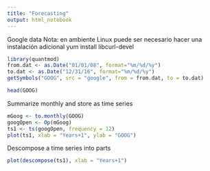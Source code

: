 ```yaml
---
title: "Forecasting"
output: html_notebook
---
```


Google data
Nota: en ambiente Linux puede ser necesario hacer una instalación adicional
yum install libcurl-devel

```r
library(quantmod)
from.dat <- as.Date("01/01/08", format="%m/%d/%y")
to.dat <- as.Date("12/31/16", format="%m/%d/%y")
getSymbols("GOOG", src = "google", from = from.dat, to = to.dat)
```

```r
head(GOOG)
```

Summarize monthly and store as time series
```r
mGoog <- to.monthly(GOOG)
googOpen <- Op(mGoog)
ts1 <- ts(googOpen, frequency = 12)
plot(ts1, xlab = "Years+1", ylab = "GOOG")
```

Descompose a time series into parts
```r
plot(descompose(ts1), xlab = "Years+1")
```

